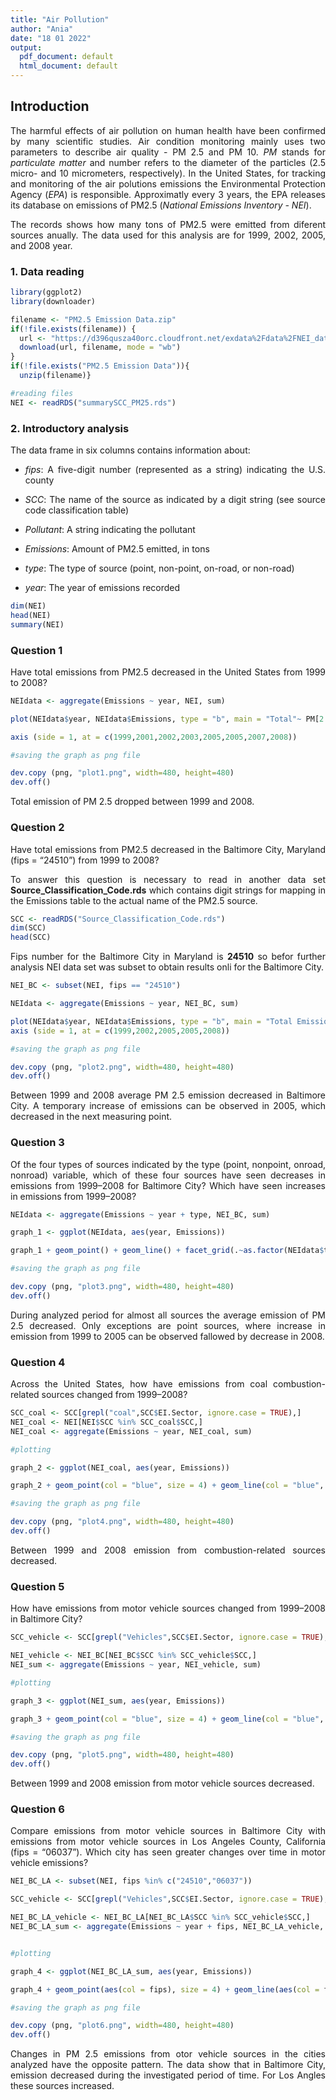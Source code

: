 ```yaml
---
title: "Air Pollution"
author: "Ania"
date: "18 01 2022"
output:
  pdf_document: default
  html_document: default
---
```


<style>
body {
text-align: justify}
</style>

## Introduction ##

The harmful effects of air pollution on human health have been confirmed by many scientific studies. Air condition monitoring mainly uses two parameters to describe air quality - PM 2.5 and PM 10. *PM* stands for *particulate matter* and number refers to the diameter of the particles (2.5 micro- and 10 micrometers, respectively). In the United States, for tracking and monitoring of the air polutions emissions the Environmental Protection Agency (*EPA*) is responsible. Approximatly every 3 years, the EPA releases its database on emissions of PM2.5 (*National Emissions Inventory - NEI*). 

The records shows how many tons of PM2.5 were emitted from diferent sources anually. The data used for this analysis are for 1999, 2002, 2005, and 2008 year.


### 1. Data reading
```r

library(ggplot2)
library(downloader)

filename <- "PM2.5 Emission Data.zip"
if(!file.exists(filename)) {
  url <- "https://d396qusza40orc.cloudfront.net/exdata%2Fdata%2FNEI_data.zip"
  download(url, filename, mode = "wb")
}
if(!file.exists("PM2.5 Emission Data")){
  unzip(filename)}

#reading files
NEI <- readRDS("summarySCC_PM25.rds")

```

### 2. Introductory analysis

The data frame in six columns contains information about:

- *fips*: A five-digit number (represented as a string) indicating the U.S. county

- *SCC*: The name of the source as indicated by a digit string (see source code classification table)

- *Pollutant*: A string indicating the pollutant

- *Emissions*: Amount of PM2.5 emitted, in tons

- *type*: The type of source (point, non-point, on-road, or non-road)

- *year*: The year of emissions recorded
```r
dim(NEI)
head(NEI)
summary(NEI)
```
### Question 1

Have total emissions from PM2.5 decreased in the United States from 1999 to 2008?

```r
NEIdata <- aggregate(Emissions ~ year, NEI, sum)

plot(NEIdata$year, NEIdata$Emissions, type = "b", main = "Total"~ PM[2.5] ~"Emission in US", xlab = "Year", ylab = "Total" ~ PM[2.5] ~ "Emission", pch = 16, col = "blue")

axis (side = 1, at = c(1999,2001,2002,2003,2005,2005,2007,2008))

#saving the graph as png file

dev.copy (png, "plot1.png", width=480, height=480)
dev.off()
```
Total emission of PM 2.5 dropped between 1999 and 2008.


### Question 2

Have total emissions from PM2.5 decreased in the Baltimore City, Maryland (fips = "24510") from 1999 to 2008? 

To answer this question is necessary to read in another data set **Source_Classification_Code.rds** which contains digit strings for mapping in the Emissions table to the actual name of the PM2.5 source.

```r
SCC <- readRDS("Source_Classification_Code.rds")
dim(SCC)
head(SCC)
```
Fips number for the Baltimore City in  Maryland is **24510** so befor further analysis NEI data set was subset to obtain results onli for the Baltimore City. 
```r
NEI_BC <- subset(NEI, fips == "24510")

NEIdata <- aggregate(Emissions ~ year, NEI_BC, sum)

plot(NEIdata$year, NEIdata$Emissions, type = "b", main = "Total Emission in Baltimore City", xlab = "Year", xaxt = "n", ylab = ("Averrage" ~ PM[2.5] ~ "Emission"), pch = 16,col = 21)
axis (side = 1, at = c(1999,2002,2005,2005,2008))

#saving the graph as png file

dev.copy (png, "plot2.png", width=480, height=480)
dev.off()

```
Between 1999 and 2008 average PM 2.5 emission decreased in Baltimore City. A temporary increase of emissions can be observed in 2005, which decreased in the next measuring point.

### Question 3

Of the four types of sources indicated by the type (point, nonpoint, onroad, nonroad) variable, which of these four sources have seen decreases in emissions from 1999–2008 for Baltimore City? Which have seen increases in emissions from 1999–2008?

``` r
NEIdata <- aggregate(Emissions ~ year + type, NEI_BC, sum)

graph_1 <- ggplot(NEIdata, aes(year, Emissions))

graph_1 + geom_point() + geom_line() + facet_grid(.~as.factor(NEIdata$type)) + theme(axis.text.x = element_text(angle = -90, vjust = 0.5)) + labs(title = "Baltimore City 1999-2008"~PM[2.5]~"emission for diferrent types of sources") + xlab("Year") + ylab ("Averrage" ~ PM[2.5] ~ "Emission") + theme_bw()

#saving the graph as png file

dev.copy (png, "plot3.png", width=480, height=480)
dev.off()
```
During analyzed period for almost all sources the average emission of PM 2.5 decreased. Only exceptions are point sources, where increase in emission from 1999 to 2005 can be observed fallowed by decrease in 2008.

### Question 4

Across the United States, how have emissions from coal combustion-related sources changed from 1999–2008?

```r
SCC_coal <- SCC[grepl("coal",SCC$EI.Sector, ignore.case = TRUE),]
NEI_coal <- NEI[NEI$SCC %in% SCC_coal$SCC,]
NEI_coal <- aggregate(Emissions ~ year, NEI_coal, sum)

#plotting

graph_2 <- ggplot(NEI_coal, aes(year, Emissions))

graph_2 + geom_point(col = "blue", size = 4) + geom_line(col = "blue", lwd = 1) + theme(axis.text.x = element_text(angle = -90, vjust = 0.5, size = 10)) + labs(title = "US"~PM[2.5]~"emission from coal combustion-related sources") + xlab("Year") + ylab ("Averrage" ~ PM[2.5] ~ "Emission") + theme_bw()

#saving the graph as png file

dev.copy (png, "plot4.png", width=480, height=480)
dev.off()
```
Between 1999 and 2008 emission from combustion-related sources decreased.

### Question 5

How have emissions from motor vehicle sources changed from 1999–2008 in Baltimore City?

```r
SCC_vehicle <- SCC[grepl("Vehicles",SCC$EI.Sector, ignore.case = TRUE),]

NEI_vehicle <- NEI_BC[NEI_BC$SCC %in% SCC_vehicle$SCC,]
NEI_sum <- aggregate(Emissions ~ year, NEI_vehicle, sum)

#plotting

graph_3 <- ggplot(NEI_sum, aes(year, Emissions))

graph_3 + geom_point(col = "blue", size = 4) + geom_line(col = "blue", lwd = 1) + theme(axis.text.x = element_text(angle = -90, vjust = 0.5, size = 10)) + labs(title = "Baltimore City"~PM[2.5]~"emission from motor vehicles-related sources") + xlab("Year") + ylab ("Averrage" ~ PM[2.5] ~ "Emission")

#saving the graph as png file

dev.copy (png, "plot5.png", width=480, height=480)
dev.off()
```
Between 1999 and 2008 emission from motor vehicle sources decreased.

### Question 6

Compare emissions from motor vehicle sources in Baltimore City with emissions from motor vehicle sources in Los Angeles County, California (fips = "06037"). Which city has seen greater changes over time in motor vehicle emissions?

```r
NEI_BC_LA <- subset(NEI, fips %in% c("24510","06037"))

SCC_vehicle <- SCC[grepl("Vehicles",SCC$EI.Sector, ignore.case = TRUE),]

NEI_BC_LA_vehicle <- NEI_BC_LA[NEI_BC_LA$SCC %in% SCC_vehicle$SCC,]
NEI_BC_LA_sum <- aggregate(Emissions ~ year + fips, NEI_BC_LA_vehicle, sum)


#plotting

graph_4 <- ggplot(NEI_BC_LA_sum, aes(year, Emissions))

graph_4 + geom_point(aes(col = fips), size = 4) + geom_line(aes(col = fips), lwd = 1) + theme(axis.text.x = element_text(angle = -90, vjust = 0.5, size = 10)) + labs(title = "Baltimore and LA"~PM[2.5]~"emission from motor vehicles-related sources") + xlab("Year") + ylab ("Averrage" ~ PM[2.5] ~ "Emission") + scale_colour_discrete(name = "City", labels = c("LA", "BC"))+ theme_bw()

#saving the graph as png file 

dev.copy (png, "plot6.png", width=480, height=480)
dev.off()
```

Changes in PM 2.5 emissions from otor vehicle sources in the cities analyzed have the opposite pattern. The data show that in Baltimore City, emission decreased during the investigated period of time. For Los Angles these sources increased.